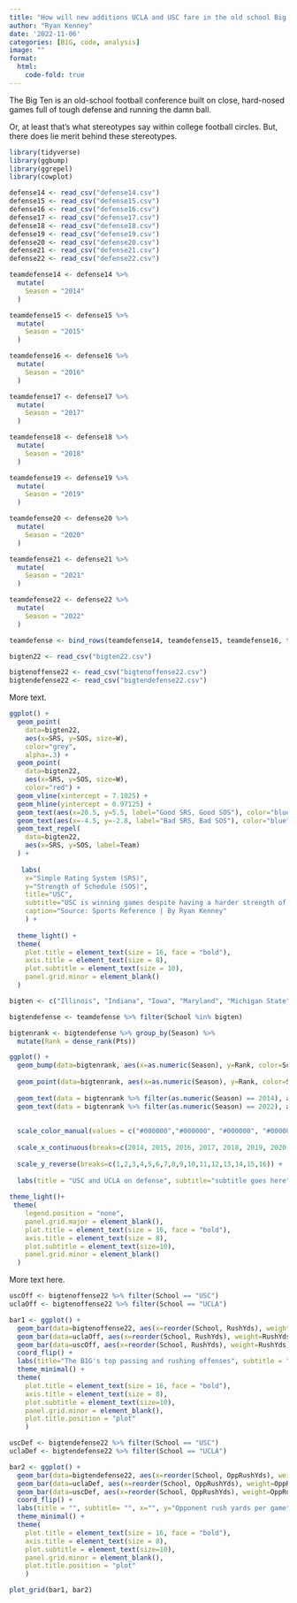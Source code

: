 ```yaml
---
title: "How will new additions UCLA and USC fare in the old school Big Ten Conference?"
author: "Ryan Kenney"
date: '2022-11-06'
categories: [B1G, code, analysis]
image: ""
format: 
  html:
    code-fold: true
---
```


The Big Ten is an old-school football conference built on close, hard-nosed games full of tough defense and running the damn ball.

Or, at least that's what stereotypes say within college football circles. But, there does lie merit behind these stereotypes.

```r
library(tidyverse)
library(ggbump)
library(ggrepel)
library(cowplot)

defense14 <- read_csv("defense14.csv")
defense15 <- read_csv("defense15.csv")
defense16 <- read_csv("defense16.csv")
defense17 <- read_csv("defense17.csv")
defense18 <- read_csv("defense18.csv")
defense19 <- read_csv("defense19.csv")
defense20 <- read_csv("defense20.csv")
defense21 <- read_csv("defense21.csv")
defense22 <- read_csv("defense22.csv")

teamdefense14 <- defense14 %>% 
  mutate(
    Season = "2014"
  )

teamdefense15 <- defense15 %>% 
  mutate(
    Season = "2015"
  )

teamdefense16 <- defense16 %>% 
  mutate(
    Season = "2016"
  )

teamdefense17 <- defense17 %>% 
  mutate(
    Season = "2017"
  )

teamdefense18 <- defense18 %>% 
  mutate(
    Season = "2018"
  )

teamdefense19 <- defense19 %>% 
  mutate(
    Season = "2019"
  )

teamdefense20 <- defense20 %>% 
  mutate(
    Season = "2020"
  )

teamdefense21 <- defense21 %>% 
  mutate(
    Season = "2021"
  )

teamdefense22 <- defense22 %>% 
  mutate(
    Season = "2022"
  )

teamdefense <- bind_rows(teamdefense14, teamdefense15, teamdefense16, teamdefense17, teamdefense18, teamdefense19, teamdefense20, teamdefense21, teamdefense22)

bigten22 <- read_csv("bigten22.csv")

bigtenoffense22 <- read_csv("bigtenoffense22.csv")
bigtendefense22 <- read_csv("bigtendefense22.csv")

```

More text.

```r
ggplot() + 
  geom_point(
    data=bigten22, 
    aes(x=SRS, y=SOS, size=W), 
    color="grey", 
    alpha=.3) + 
  geom_point(
    data=bigten22, 
    aes(x=SRS, y=SOS, size=W), 
    color="red") + 
  geom_vline(xintercept = 7.1025) + 
  geom_hline(yintercept = 0.97125) +
  geom_text(aes(x=20.5, y=5.5, label="Good SRS, Good SOS"), color="blue") +
  geom_text(aes(x=-4.5, y=-2.8, label="Bad SRS, Bad SOS"), color="blue") +
  geom_text_repel(
    data=bigten22, 
    aes(x=SRS, y=SOS, label=Team)
  ) +
  
   labs(
    x="Simple Rating System (SRS)", 
    y="Strength of Schedule (SOS)", 
    title="USC", 
    subtitle="USC is winning games despite having a harder strength of schedule than any Big Ten team.", 
    caption="Source: Sports Reference | By Ryan Kenney"
    ) +
  
  theme_light() +
  theme(
    plot.title = element_text(size = 16, face = "bold"),
    axis.title = element_text(size = 8),
    plot.subtitle = element_text(size = 10),
    panel.grid.minor = element_blank()
  )
```

```r
bigten <- c("Illinois", "Indiana", "Iowa", "Maryland", "Michigan State", "Michigan", "Minnesota", "Nebraska", "Northwestern", "Ohio State", "Penn State", "Purdue", "Rutgers", "Wisconsin", "UCLA", "USC")

bigtendefense <- teamdefense %>% filter(School %in% bigten)

bigtenrank <- bigtendefense %>% group_by(Season) %>% 
  mutate(Rank = dense_rank(Pts))

ggplot() + 
  geom_bump(data=bigtenrank, aes(x=as.numeric(Season), y=Rank, color=School)) +
  
  geom_point(data=bigtenrank, aes(x=as.numeric(Season), y=Rank, color=School), size = 2) +
  
  geom_text(data = bigtenrank %>% filter(as.numeric(Season) == 2014), aes(x = as.numeric(Season) - .05, y=Rank, label = School), size = 2, hjust = 1) +
  geom_text(data = bigtenrank %>% filter(as.numeric(Season) == 2022), aes(x = as.numeric(Season) + .05, y=Rank, label = School), size = 2, hjust = 0) +
  
  
  scale_color_manual(values = c("#000000","#000000", "#000000", "#000000", "#000000", "#000000","#000000", "#000000", "#000000", "#000000", "#000000", "#000000", "#000000","#2D68C4","#990000","#000000")) +
  
  scale_x_continuous(breaks=c(2014, 2015, 2016, 2017, 2018, 2019, 2020, 2021, 2022)) +
  
  scale_y_reverse(breaks=c(1,2,3,4,5,6,7,8,9,10,11,12,13,14,15,16)) +
  
  labs(title = "USC and UCLA on defense", subtitle="subtitle goes here", y="Rank", x="Season") +
  
theme_light()+
 theme(
    legend.position = "none",
    panel.grid.major = element_blank(),
    plot.title = element_text(size = 16, face = "bold"),
    axis.title = element_text(size = 8), 
    plot.subtitle = element_text(size=10), 
    panel.grid.minor = element_blank()
  )
```

More text here.

```r
uscOff <- bigtenoffense22 %>% filter(School == "USC")
uclaOff <- bigtenoffense22 %>% filter(School == "UCLA")

bar1 <- ggplot() + 
  geom_bar(data=bigtenoffense22, aes(x=reorder(School, RushYds), weight=RushYds), fill="grey") +
  geom_bar(data=uclaOff, aes(x=reorder(School, RushYds), weight=RushYds), fill="#2D68C4") +
  geom_bar(data=uscOff, aes(x=reorder(School, RushYds), weight=RushYds), fill="#990000") +
  coord_flip() + 
  labs(title="The B1G's top passing and rushing offenses", subtitle = "Ohio State, Michigan, Michigan State and Nebraska appear on both lists.",  x="", y="Rush yards per game", caption = "") + 
  theme_minimal() + 
  theme(
    plot.title = element_text(size = 16, face = "bold"),
    axis.title = element_text(size = 8), 
    plot.subtitle = element_text(size=10), 
    panel.grid.minor = element_blank(),
    plot.title.position = "plot"
    )

uscDef <- bigtendefense22 %>% filter(School == "USC")
uclaDef <- bigtendefense22 %>% filter(School == "UCLA")

bar2 <- ggplot() + 
  geom_bar(data=bigtendefense22, aes(x=reorder(School, OppRushYds), weight=OppRushYds), fill="grey") +
  geom_bar(data=uclaDef, aes(x=reorder(School, OppRushYds), weight=OppRushYds), fill="#2D68C4") +
  geom_bar(data=uscDef, aes(x=reorder(School, OppRushYds), weight=OppRushYds), fill="#990000") +
  coord_flip() +  
  labs(title = "", subtitle= "", x="", y="Opponent rush yards per game",  caption="Source: Sports Reference | By Ryan Kenney") + 
  theme_minimal() + 
  theme(
    plot.title = element_text(size = 16, face = "bold"),
    axis.title = element_text(size = 8), 
    plot.subtitle = element_text(size=10), 
    panel.grid.minor = element_blank(),
    plot.title.position = "plot"
    )

plot_grid(bar1, bar2) 
```
